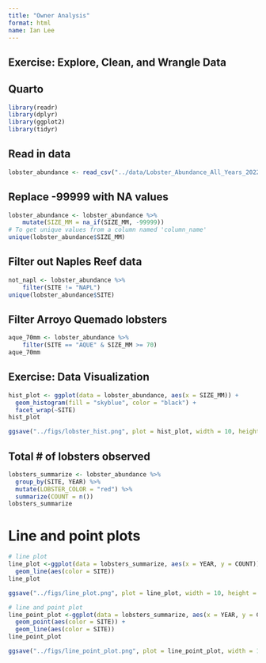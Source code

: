 ```yaml
---
title: "Owner Analysis"
format: html
name: Ian Lee
---
```


## Exercise: Explore, Clean, and Wrangle Data

## Quarto

```r
library(readr)
library(dplyr)
library(ggplot2)
library(tidyr)
```

## Read in data
```r
lobster_abundance <- read_csv("../data/Lobster_Abundance_All_Years_20220829.csv")
```

## Replace -99999 with NA values
```r
lobster_abundance <- lobster_abundance %>% 
    mutate(SIZE_MM = na_if(SIZE_MM, -99999))
# To get unique values from a column named 'column_name'
unique(lobster_abundance$SIZE_MM)
```

## Filter out Naples Reef data
```r
not_napl <- lobster_abundance %>% 
    filter(SITE != "NAPL")
unique(lobster_abundance$SITE)
```

## Filter Arroyo Quemado lobsters
```r
aque_70mm <- lobster_abundance %>% 
    filter(SITE == "AQUE" & SIZE_MM >= 70)
aque_70mm
```

## Exercise: Data Visualization
```r
hist_plot <- ggplot(data = lobster_abundance, aes(x = SIZE_MM)) +
  geom_histogram(fill = "skyblue", color = "black") +
  facet_wrap(~SITE)
hist_plot

ggsave("../figs/lobster_hist.png", plot = hist_plot, width = 10, height = 6)
```

## Total # of lobsters observed
```r
lobsters_summarize <- lobster_abundance %>% 
  group_by(SITE, YEAR) %>%
  mutate(LOBSTER_COLOR = "red") %>% 
  summarize(COUNT = n())
lobsters_summarize
```

# Line and point plots
```r
# line plot
line_plot <-ggplot(data = lobsters_summarize, aes(x = YEAR, y = COUNT)) +
  geom_line(aes(color = SITE)) 
line_plot

ggsave("../figs/line_plot.png", plot = line_plot, width = 10, height = 6)

# line and point plot
line_point_plot <-ggplot(data = lobsters_summarize, aes(x = YEAR, y = COUNT)) +
  geom_point(aes(color = SITE)) +
  geom_line(aes(color = SITE)) 
line_point_plot

ggsave("../figs/line_point_plot.png", plot = line_point_plot, width = 10, height = 6)
```

